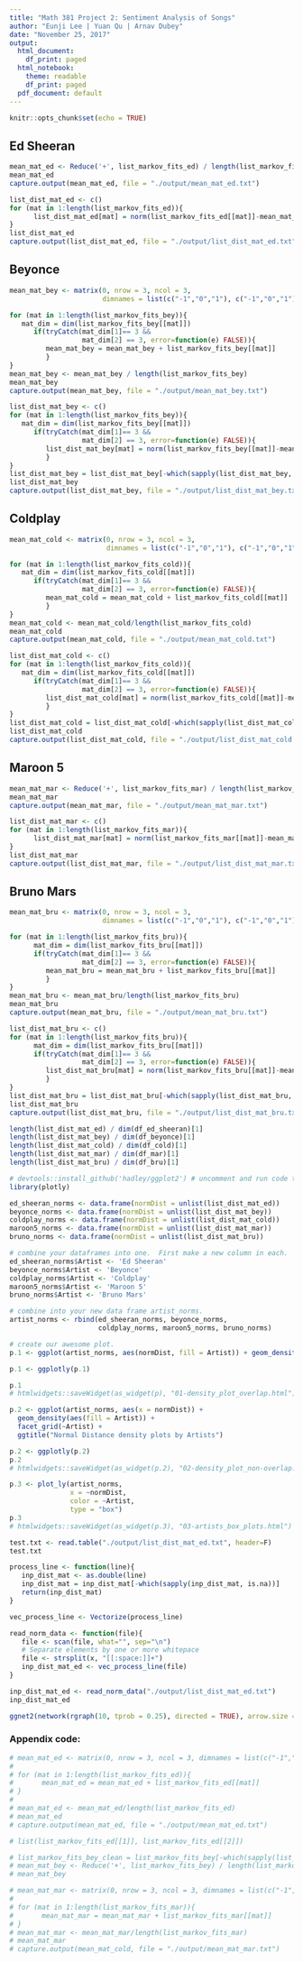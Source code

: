 ```yaml
---
title: "Math 381 Project 2: Sentiment Analysis of Songs"
author: "Eunji Lee | Yuan Qu | Arnav Dubey"
date: "November 25, 2017"
output:
  html_document:
    df_print: paged
  html_notebook:
    theme: readable
    df_print: paged
  pdf_document: default
---
```


```r
knitr::opts_chunk$set(echo = TRUE)
```


## Ed Sheeran

```r
mean_mat_ed <- Reduce('+', list_markov_fits_ed) / length(list_markov_fits_ed)
mean_mat_ed
capture.output(mean_mat_ed, file = "./output/mean_mat_ed.txt")
```


```r
list_dist_mat_ed <- c()
for (mat in 1:length(list_markov_fits_ed)){
      list_dist_mat_ed[mat] = norm(list_markov_fits_ed[[mat]]-mean_mat_ed, "2")
}  
list_dist_mat_ed
capture.output(list_dist_mat_ed, file = "./output/list_dist_mat_ed.txt")
```


## Beyonce

```r
mean_mat_bey <- matrix(0, nrow = 3, ncol = 3, 
                       dimnames = list(c("-1","0","1"), c("-1","0","1")))

for (mat in 1:length(list_markov_fits_bey)){
   mat_dim = dim(list_markov_fits_bey[[mat]])
      if(tryCatch(mat_dim[1]== 3 && 
                  mat_dim[2] == 3, error=function(e) FALSE)){
         mean_mat_bey = mean_mat_bey + list_markov_fits_bey[[mat]]
         }
}  
mean_mat_bey <- mean_mat_bey / length(list_markov_fits_bey)
mean_mat_bey
capture.output(mean_mat_bey, file = "./output/mean_mat_bey.txt")
```


```r
list_dist_mat_bey <- c()
for (mat in 1:length(list_markov_fits_bey)){
   mat_dim = dim(list_markov_fits_bey[[mat]])
      if(tryCatch(mat_dim[1]== 3 && 
                  mat_dim[2] == 3, error=function(e) FALSE)){
         list_dist_mat_bey[mat] = norm(list_markov_fits_bey[[mat]]-mean_mat_bey, "2")
         }
}  
list_dist_mat_bey = list_dist_mat_bey[-which(sapply(list_dist_mat_bey, is.na))]
list_dist_mat_bey
capture.output(list_dist_mat_bey, file = "./output/list_dist_mat_bey.txt")
```


## Coldplay

```r
mean_mat_cold <- matrix(0, nrow = 3, ncol = 3, 
                        dimnames = list(c("-1","0","1"), c("-1","0","1")))

for (mat in 1:length(list_markov_fits_cold)){
   mat_dim = dim(list_markov_fits_cold[[mat]])
      if(tryCatch(mat_dim[1]== 3 && 
                  mat_dim[2] == 3, error=function(e) FALSE)){
         mean_mat_cold = mean_mat_cold + list_markov_fits_cold[[mat]]
         }
}  
mean_mat_cold <- mean_mat_cold/length(list_markov_fits_cold)
mean_mat_cold
capture.output(mean_mat_cold, file = "./output/mean_mat_cold.txt")
```

```r
list_dist_mat_cold <- c()
for (mat in 1:length(list_markov_fits_cold)){
   mat_dim = dim(list_markov_fits_cold[[mat]])
      if(tryCatch(mat_dim[1]== 3 && 
                  mat_dim[2] == 3, error=function(e) FALSE)){
         list_dist_mat_cold[mat] = norm(list_markov_fits_cold[[mat]]-mean_mat_cold, "2")
         }
}  
list_dist_mat_cold = list_dist_mat_cold[-which(sapply(list_dist_mat_cold, is.na))]
list_dist_mat_cold
capture.output(list_dist_mat_cold, file = "./output/list_dist_mat_cold.txt")
```


## Maroon 5

```r
mean_mat_mar <- Reduce('+', list_markov_fits_mar) / length(list_markov_fits_mar)
mean_mat_mar
capture.output(mean_mat_mar, file = "./output/mean_mat_mar.txt")
```


```r
list_dist_mat_mar <- c()
for (mat in 1:length(list_markov_fits_mar)){
      list_dist_mat_mar[mat] = norm(list_markov_fits_mar[[mat]]-mean_mat_mar, "2")
}  
list_dist_mat_mar
capture.output(list_dist_mat_mar, file = "./output/list_dist_mat_mar.txt")
```


## Bruno Mars

```r
mean_mat_bru <- matrix(0, nrow = 3, ncol = 3, 
                       dimnames = list(c("-1","0","1"), c("-1","0","1")))

for (mat in 1:length(list_markov_fits_bru)){
      mat_dim = dim(list_markov_fits_bru[[mat]])
      if(tryCatch(mat_dim[1]== 3 && 
                  mat_dim[2] == 3, error=function(e) FALSE)){
         mean_mat_bru = mean_mat_bru + list_markov_fits_bru[[mat]]
         }
}  
mean_mat_bru <- mean_mat_bru/length(list_markov_fits_bru)
mean_mat_bru
capture.output(mean_mat_bru, file = "./output/mean_mat_bru.txt")
```

```r
list_dist_mat_bru <- c()
for (mat in 1:length(list_markov_fits_bru)){
      mat_dim = dim(list_markov_fits_bru[[mat]])
      if(tryCatch(mat_dim[1]== 3 && 
                  mat_dim[2] == 3, error=function(e) FALSE)){
         list_dist_mat_bru[mat] = norm(list_markov_fits_bru[[mat]]-mean_mat_bru, "2")
         }
}  
list_dist_mat_bru = list_dist_mat_bru[-which(sapply(list_dist_mat_bru, is.na))]
list_dist_mat_bru
capture.output(list_dist_mat_bru, file = "./output/list_dist_mat_bru.txt")
```

```r
length(list_dist_mat_ed) / dim(df_ed_sheeran)[1]
length(list_dist_mat_bey) / dim(df_beyonce)[1]
length(list_dist_mat_cold) / dim(df_cold)[1]
length(list_dist_mat_mar) / dim(df_mar)[1]
length(list_dist_mat_bru) / dim(df_bru)[1]
```

```r
# devtools::install_github('hadley/ggplot2') # uncomment and run code to install the dev version of ggplot2.
library(plotly)

ed_sheeran_norms <- data.frame(normDist = unlist(list_dist_mat_ed))
beyonce_norms <- data.frame(normDist = unlist(list_dist_mat_bey))
coldplay_norms <- data.frame(normDist = unlist(list_dist_mat_cold))
maroon5_norms <- data.frame(normDist = unlist(list_dist_mat_mar))
bruno_norms <- data.frame(normDist = unlist(list_dist_mat_bru))

# combine your dataframes into one.  First make a new column in each.
ed_sheeran_norms$Artist <- 'Ed Sheeran'
beyonce_norms$Artist <- 'Beyonce'
coldplay_norms$Artist <- 'Coldplay'
maroon5_norms$Artist <- 'Maroon 5'
bruno_norms$Artist <- 'Bruno Mars'

# combine into your new data frame artist_norms.
artist_norms <- rbind(ed_sheeran_norms, beyonce_norms, 
                      coldplay_norms, maroon5_norms, bruno_norms)

# create our awesome plot.
p.1 <- ggplot(artist_norms, aes(normDist, fill = Artist)) + geom_density(alpha = 0.2)

p.1 <- ggplotly(p.1)

p.1
# htmlwidgets::saveWidget(as_widget(p), "01-density_plot_overlap.html")
```

```r
p.2 <- ggplot(artist_norms, aes(x = normDist)) + 
  geom_density(aes(fill = Artist)) + 
  facet_grid(~Artist) + 
  ggtitle("Normal Distance density plots by Artists")

p.2 <- ggplotly(p.2)
p.2
# htmlwidgets::saveWidget(as_widget(p.2), "02-density_plot_non-overlap.html")
```

```r
p.3 <- plot_ly(artist_norms, 
               x = ~normDist, 
               color = ~Artist, 
               type = "box")
p.3
# htmlwidgets::saveWidget(as_widget(p.3), "03-artists_box_plots.html")
```

```r
test.txt <- read.table("./output/list_dist_mat_ed.txt", header=F)
test.txt 
```

```r
process_line <- function(line){
   inp_dist_mat <- as.double(line)
   inp_dist_mat = inp_dist_mat[-which(sapply(inp_dist_mat, is.na))]
   return(inp_dist_mat)
}

vec_process_line <- Vectorize(process_line)

read_norm_data <- function(file){
   file <- scan(file, what="", sep="\n")
   # Separate elements by one or more whitepace
   file <- strsplit(x, "[[:space:]]+")
   inp_dist_mat_ed <- vec_process_line(file)
}

inp_dist_mat_ed <- read_norm_data("./output/list_dist_mat_ed.txt")
inp_dist_mat_ed
```


```r
ggnet2(network(rgraph(10, tprob = 0.25), directed = TRUE), arrow.size = 12)
```


### Appendix code:

```r
# mean_mat_ed <- matrix(0, nrow = 3, ncol = 3, dimnames = list(c("-1","0","1"), c("-1","0","1")))
# 
# for (mat in 1:length(list_markov_fits_ed)){ 
#       mean_mat_ed = mean_mat_ed + list_markov_fits_ed[[mat]]
# }
# 
# mean_mat_ed <- mean_mat_ed/length(list_markov_fits_ed)
# mean_mat_ed
# capture.output(mean_mat_ed, file = "./output/mean_mat_ed.txt")
```

```r
# list(list_markov_fits_ed[[1]], list_markov_fits_ed[[2]])
```

```r
# list_markov_fits_bey_clean = list_markov_fits_bey[-which(sapply(list_markov_fits_bey, dim != c(3, 3)))]
# mean_mat_bey <- Reduce('+', list_markov_fits_bey) / length(list_markov_fits_bey)
# mean_mat_bey
```

```r
# mean_mat_mar <- matrix(0, nrow = 3, ncol = 3, dimnames = list(c("-1","0","1"), c("-1","0","1")))
# 
# for (mat in 1:length(list_markov_fits_mar)){
#       mean_mat_mar = mean_mat_mar + list_markov_fits_mar[[mat]]
# }  
# mean_mat_mar <- mean_mat_mar/length(list_markov_fits_mar)
# mean_mat_mar
# capture.output(mean_mat_cold, file = "./output/mean_mat_mar.txt")
```